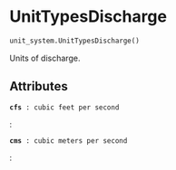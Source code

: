 # UnitTypesDischarge { #flood_adapt.unit_system.UnitTypesDischarge }

```python
unit_system.UnitTypesDischarge()
```

Units of discharge.

## Attributes {.doc-section .doc-section-attributes}

<code>[**cfs**]{.parameter-name} [:]{.parameter-annotation-sep} [cubic feet per second]{.parameter-annotation}</code>

:

<code>[**cms**]{.parameter-name} [:]{.parameter-annotation-sep} [cubic meters per second]{.parameter-annotation}</code>

:
